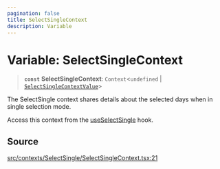 ```yaml
---
pagination: false
title: SelectSingleContext
description: Variable
---
```


# Variable: SelectSingleContext

> **`const`** **SelectSingleContext**: `Context`\<`undefined` \| [`SelectSingleContextValue`](/api/latest/interfaces/SelectSingleContextValue.mdx)\>

The SelectSingle context shares details about the selected days when in
single selection mode.

Access this context from the [useSelectSingle](/api/latest/functions/useSelectSingle.mdx) hook.

## Source

[src/contexts/SelectSingle/SelectSingleContext.tsx:21](https://github.com/gpbl/react-day-picker/blob/575f9be39/src/contexts/SelectSingle/SelectSingleContext.tsx#L21)
